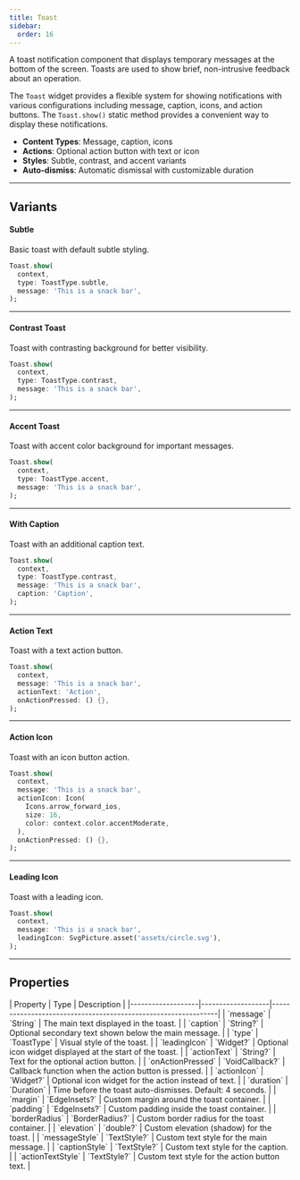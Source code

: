 ```yaml
---
title: Toast
sidebar:
  order: 16
---
```



A toast notification component that displays temporary messages at the bottom of the screen. Toasts are used to show brief, non-intrusive feedback about an operation.

The `Toast` widget provides a flexible system for showing notifications with various configurations including message, caption, icons, and action buttons. The `Toast.show()` static method provides a convenient way to display these notifications.

- **Content Types**: Message, caption, icons
- **Actions**: Optional action button with text or icon
- **Styles**: Subtle, contrast, and accent variants
- **Auto-dismiss**: Automatic dismissal with customizable duration

---

## Variants

#### Subtle
Basic toast with default subtle styling.

<Preview src="toast?style=subtle">

```dart
Toast.show(
  context,
  type: ToastType.subtle,
  message: 'This is a snack bar',
);
```

</Preview>

---

#### Contrast Toast
Toast with contrasting background for better visibility.

<Preview src="toast?style=contrast">

```dart
Toast.show(
  context,
  type: ToastType.contrast,
  message: 'This is a snack bar',
);
```

</Preview>

---

#### Accent Toast
Toast with accent color background for important messages.

<Preview src="toast?style=accent">

```dart
Toast.show(
  context,
  type: ToastType.accent,
  message: 'This is a snack bar',
);
```

</Preview>

---

#### With Caption
Toast with an additional caption text.

<Preview src="toast?style=caption">

```dart
Toast.show(
  context,
  type: ToastType.contrast,
  message: 'This is a snack bar',
  caption: 'Caption',
);
```

</Preview>

---

#### Action Text
Toast with a text action button.

<Preview src="toast?style=actionText">

```dart
Toast.show(
  context,
  message: 'This is a snack bar',
  actionText: 'Action',
  onActionPressed: () {},
);
```

</Preview>

---

#### Action Icon
Toast with an icon button action.

<Preview src="toast?style=actionIcon">

```dart
Toast.show(
  context,
  message: 'This is a snack bar',
  actionIcon: Icon(
    Icons.arrow_forward_ios,
    size: 16,
    color: context.color.accentModerate,
  ),
  onActionPressed: () {},
);
```

</Preview>

---

#### Leading Icon
Toast with a leading icon.

<Preview src="toast?style=leadingIcon">

```dart
Toast.show(
  context,
  message: 'This is a snack bar',
  leadingIcon: SvgPicture.asset('assets/circle.svg'),
);
```

</Preview>

---

## Properties

<div class="docs-table">
| Property          | Type              | Description                                                   |
|-------------------|-------------------|---------------------------------------------------------------|
| `message`         | `String`          | The main text displayed in the toast.                         |
| `caption`         | `String?`         | Optional secondary text shown below the main message.         |
| `type`            | `ToastType`       | Visual style of the toast.                                    |
| `leadingIcon`     | `Widget?`         | Optional icon widget displayed at the start of the toast.     |
| `actionText`      | `String?`         | Text for the optional action button.                          |
| `onActionPressed` | `VoidCallback?`   | Callback function when the action button is pressed.          |
| `actionIcon`      | `Widget?`         | Optional icon widget for the action instead of text.          |
| `duration`        | `Duration`        | Time before the toast auto-dismisses. Default: 4 seconds.     |
| `margin`          | `EdgeInsets?`     | Custom margin around the toast container.                     |
| `padding`         | `EdgeInsets?`     | Custom padding inside the toast container.                    |
| `borderRadius`    | `BorderRadius?`   | Custom border radius for the toast container.                 |
| `elevation`       | `double?`         | Custom elevation (shadow) for the toast.                      |
| `messageStyle`    | `TextStyle?`      | Custom text style for the main message.                       |
| `captionStyle`    | `TextStyle?`      | Custom text style for the caption.                            |
| `actionTextStyle` | `TextStyle?`      | Custom text style for the action button text.                 |
</div>
